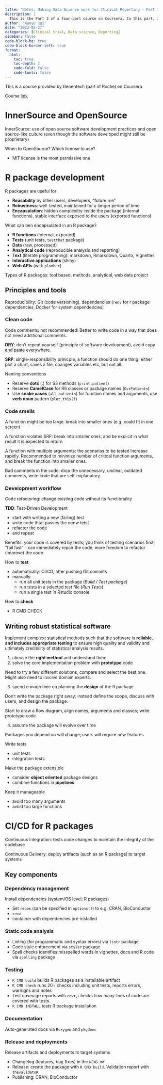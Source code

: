 ```yaml
---
title: "Notes: Making Data Science work for Clinical Reporting - Part 3"
description: |
  This is the Part 3 of a four-part course on Coursera. In this part, innerSource and OpenSource concepts are introduced, and R package development is discussed.
author: "Xueyu Rui"
date: "2023-02-27"
categories: [Clinical trial, Data science, Reporting]
sidebar: false
code-block-bg: true
code-block-border-left: true
format: 
  html:
    toc: true
    toc-depth: 2
    code-fold: false
    code-tools: false
---
```


This is a course provided by Genentech (part of Roche) on Coursera. 

Course [link](https://www.coursera.org/learn/making-data-science-work-for-clinical-reporting) 

# InnerSource and OpenSource

InnerSource: use of open source software development practices and open source-like culture (even though the software developed might still be proprietary)

When to OpenSource? Which license to use?

* MIT license is the most permissive one


# R package development 

R packages are useful for 

* **Reusability** by other users, developers, "future me"
* **Robustness**: well-tested, maintained for a longer period of time
* **Encapsulation**: hidden complexitty inside the package (internal functions), stable interface exposed to the users (exported functions)


What can ben encapsulated in an R package?

* **R functions** (internal, exported)
* **Tests** (unit tests, `testthat` package)
* **Data** (raw, processed)
* **Analytical code** (reproducible analysis and reporting)
* **Text** (literate programming): markdown, Rmarkdown, Quarto, Vignettes
* **Interactive applications** (shiny)
* **Web APIs** (with `plumber`)

Types of R packages: tool based, methods, analytical, web data project

## Principles and tools

Reproducibility: Git (code versioning), dependencies (`renv` for r package dependencies, Docker for system dependencies) 


### Clean code 

Code comments: not recommended! Better to write code in a way that does not need additional comments.

**DRY**: don't repeat yourself (principle of software development), avoid copy and paste everywhere.

**SRP**: single-responsibility prinicple, a function should do one thing: either plot a chart, saves a file, changes variables etc, but not all. 

Naming conventions

* Reserve **dots** (.) for S3 methods (`print.patient`)
* Reserve **CamelCase** for R6 classes or package names (`OurPatients`)
* Use **snake cases** (`all_patients`) for function names and arguments, use **verb noun** pattern (`plot_this()`)


### Code smells

A function might be too large: break into smaller ones (e.g. could fit in one screen)

A function violates SRP: break into smaller ones, and be explicit in what result it is expected to return

A function with multiple arguments: the scenarios to be tested increase rapidly. Recommended to minimize number of critical function arguments, and break the function into smaller ones.

Bad comments in the code: drop the unnecessary, unclear, outdated comments, write code that are self-explanatory.




### Development workflow

Code refactoring: change existing code without its functionality

**TDD**: Test-Driven Development

* start with writing a new (failing) test
* write code thtat passes the nenw tetst
* refactor the code 
* and repeat

Benefits: your code is covered by tests; you think of testing scenarios first; "fail fast" - can immediately repair the code; more freedom to refactor (improve) the code.


How to **test**

* automatically: CI/CD, after pushing Git commits
* manually: 
  * run all unit tests in the package (*Build / Test package*)
  * run tests in a selected test file (*Run Tests*)
  * run a single test in Rstudio console

How to **check**

* R CMD CHECK


## Writing robust statistical software

Implement complext statistical methods such that the software is **reliable, and includes appropriate testing** to ensure high quality and validity and ultimately credibility of statistical analysis results.

1. choose the **right method** and understand them
2. solve the core implementation problem with **prototype** code

Need to try a few different solutions, compare and select the best one. Might also need to involve domain experts.

3. spend enough time on planning the **design** of the R package

Don't write the package right away; instead define the scope, discuss with users, and design the package. 

Start to draw a flow diagram, align names, arguments and classes; write prototype code.

4. assume the package will evolve over time

Packages you depend on will change; users will require new features

Write tests

* unit tests
* integration tests

Make the package extensible

* consider **object oriented** package designs
* combine functions in **pipelines**

Keep it manageable

* avoid too many arguments
* avoid too large functions


# CI/CD for R packages 

Continuous Integration: tests code changes to maintain the integrity of the codebase

Continuous Delivery: deploy artifacts (such as an R package) to target systems

## Key components 

### Dependency management

Install dependencies (system/OS level; R packages)

* Set `repos` (can be specified in `options()`) to e.g. CRAN, BioConductor
* `renv`
* container with dependencies pre-installed

### Static code analysis 

* Linting (for programmatic and syntax errors) via `lintr` package
* Code style enforcement via `styler` package
* Spell checks identifies misspelled words in vignettes, docs and R code via `spelling` package

### Testing

* `R CMD build` builds R packages as a installable artifact
* `R CMD check` runs 20+ checks including unit tests, reports errors, warnigns and notes
* Test coverage reports with `covr`, checks how many lines of code are covered with tests
* `R CMD INSTALL` tests R package installation

### Documentation 

Auto-generated docs via `Roxygen` and `pkgdown`

### Release and deployments

Release artifacts and deployments to target systems

* Changelog (features, bug fixes) in the `NEWS.md`
* Release: create the package with `R CMD build`. Validation report with `thevalidatoR`
* Publishing: CRAN, BioConductor





